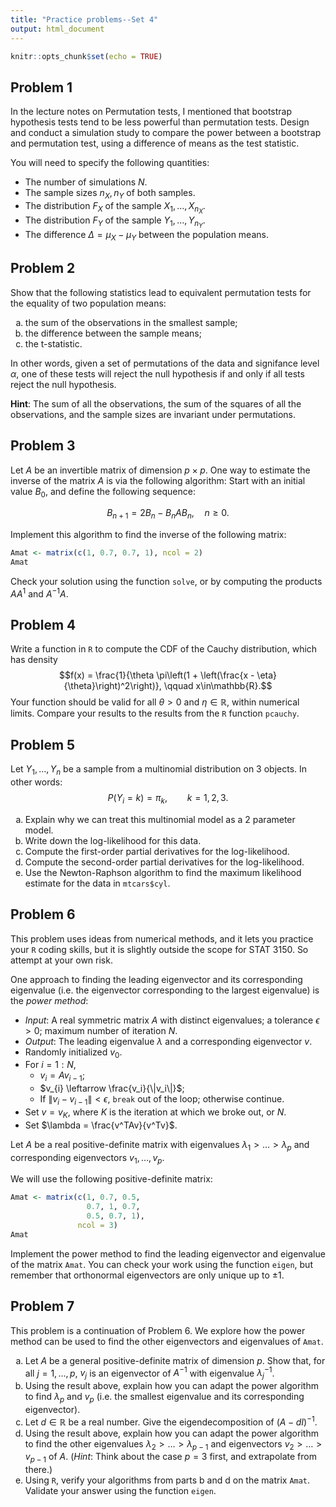 ```yaml
---
title: "Practice problems--Set 4"
output: html_document
---
```


```r
knitr::opts_chunk$set(echo = TRUE)
```

## Problem 1

In the lecture notes on Permutation tests, I mentioned that bootstrap hypothesis tests tend to be less powerful than permutation tests. Design and conduct a simulation study to compare the power between a bootstrap and permutation test, using a difference of means as the test statistic.

You will need to specify the following quantities:

  - The number of simulations $N$.
  - The sample sizes $n_X, n_Y$ of both samples.
  - The distribution $F_X$ of the sample $X_1, \ldots, X_{n_X}$.
  - The distribution $F_Y$ of the sample $Y_1, \ldots, Y_{n_Y}$.
  - The difference $\Delta = \mu_X - \mu_Y$ between the population means.

## Problem 2

Show that the following statistics lead to equivalent permutation tests for the equality of two population means: 

  a) the sum of the observations in the smallest sample; 
  b) the difference between the sample means;
  c) the t-statistic. 

In other words, given a set of permutations of the data and signifance level $\alpha$, one of these tests will reject the null hypothesis if and only if all tests reject the null hypothesis.

**Hint**: The sum of all the observations, the sum of the squares of all the observations, and the sample sizes are invariant under permutations.

## Problem 3

Let $A$ be an invertible matrix of dimension $p\times p$. One way to estimate the inverse of the matrix $A$ is via the following algorithm: Start with an initial value $B_0$, and define the following sequence:

$$ B_{n+1} = 2B_n - B_n A B_n, \quad n\geq 0.$$

Implement this algorithm to find the inverse of the following matrix:

```r
Amat <- matrix(c(1, 0.7, 0.7, 1), ncol = 2)
Amat
```

Check your solution using the function `solve`, or by computing the products $AA^{1}$ and $A^{-1}A$.

## Problem 4

Write a function in `R` to compute the CDF of the Cauchy distribution, which has density
$$f(x) = \frac{1}{\theta \pi\left(1 + \left(\frac{x - \eta}{\theta}\right)^2\right)}, \qquad x\in\mathbb{R}.$$
Your function should be valid for all $\theta > 0$ and $\eta \in \mathbb{R}$, within numerical limits. Compare your results to the results from the `R` function `pcauchy`.

## Problem 5

Let $Y_1, \ldots, Y_n$ be a sample from a multinomial distribution on 3 objects. In other words:
$$ P(Y_i = k) = \pi_k, \qquad k = 1, 2, 3.$$

  a. Explain why we can treat this multinomial model as a 2 parameter model.
  b. Write down the log-likelihood for this data.
  c. Compute the first-order partial derivatives for the log-likelihood.
  d. Compute the second-order partial derivatives for the log-likelihood.
  e. Use the Newton-Raphson algorithm to find the maximum likelihood estimate for the data in `mtcars$cyl`.

## Problem 6

This problem uses ideas from numerical methods, and it lets you practice your `R` coding skills, but it is slightly outside the scope for STAT 3150. So attempt at your own risk.

One approach to finding the leading eigenvector and its corresponding eigenvalue (i.e. the eigenvector corresponding to the largest eigenvalue) is the *power method*:

  - *Input*: A real symmetric matrix $A$ with distinct eigenvalues; a tolerance $\epsilon > 0$; maximum number of iteration $N$.
  - *Output*: The leading eigenvalue $\lambda$ and a corresponding eigenvector $v$.
  - Randomly initialized $v_0$.
  - For $i = 1:N$,
    + $v_{i} = Av_{i-1}$;
    + $v_{i} \leftarrow \frac{v_i}{\|v_i\|}$;
    + If $\|v_{i} - v_{i-1}\| < \epsilon$, `break` out of the loop; otherwise continue.
   - Set $v = v_K$, where $K$ is the iteration at which we broke out, or $N$.
   - Set $\lambda = \frac{v^TAv}{v^Tv}$.

Let $A$ be a real positive-definite matrix with eigenvalues $\lambda_1>\ldots>\lambda_p$ and corresponding eigenvectors $v_1,\ldots,v_p$. 

We will use the following positive-definite matrix:

```r
Amat <- matrix(c(1, 0.7, 0.5,
                 0.7, 1, 0.7,
                 0.5, 0.7, 1), 
               ncol = 3)
Amat
```

Implement the power method to find the leading eigenvector and eigenvalue of the matrix `Amat`. You can check your work using the function `eigen`, but remember that orthonormal eigenvectors are only unique up to $\pm 1$.

## Problem 7

This problem is a continuation of Problem 6. We explore how the power method can be used to find the other eigenvectors and eigenvalues of `Amat`.

  a. Let $A$ be a general positive-definite matrix of dimension $p$. Show that, for all $j=1,\ldots,p$, $v_j$ is an eigenvector of $A^{-1}$ with eigenvalue $\lambda_j^{-1}$.
  b. Using the result above, explain how you can adapt the power algorithm to find $\lambda_p$ and $v_p$ (i.e. the smallest eigenvalue and its corresponding eigenvector).
  c. Let $d\in\mathbb{R}$ be a real number. Give the eigendecomposition of $(A - d I)^{-1}$.
  d. Using the result above, explain how you can adapt the power algorithm to find the other eigenvalues $\lambda_2 > \ldots > \lambda_{p-1}$ and eigenvectors $v_2 > \ldots > v_{p-1}$ of $A$. (*Hint*: Think about the case $p=3$ first, and extrapolate from there.)
  e. Using `R`, verify your algorithms from parts b and d on the matrix `Amat`. Validate your answer using the function `eigen`.
  